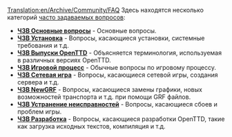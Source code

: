 [[Translation:en/Archive/Community/FAQ]]
{{ru/Manual/Оглавление}}
Здесь находятся несколько категорий [https://www.wikipedia.org/wiki/ru:FAQ часто задаваемых вопросов]:

*'''[[ru/Manual/ЧЗВ Основные вопросы|ЧЗВ Основные вопросы]]''' - Основные вопросы.
*'''[[ru/Archive/Manual/ЧЗВ Установка|ЧЗВ Установка]]''' - Вопросы, касающиеся установки, системные требования и т.д.
*'''[[ru/Archive/Community/ЧЗВ выпуски OpenTTD|ЧЗВ Выпуски OpenTTD]]''' - Объясняется терминология, используемая в различных версиях OpenTTD.
*'''[[ru/Manual/ЧЗВ Игровой процесс|ЧЗВ Игровой процесс]]''' - Обычные вопросы по игровому процессу.
*'''[[ru/Manual/ЧЗВ Сетевая игра|ЧЗВ Сетевая игра]]''' - Вопросы, касающиеся сетевой игры, создания сервера и т.д.
*'''[[ru/Archive/Community/ЧЗВ NewGRF|ЧЗВ NewGRF]]''' - Вопросы, касающиеся замены графики, новых возможностей транспорта и т.д. при помощи GRF файлов.
*'''[[ru/Archive/Community/ЧЗВ устранение неисправностей|ЧЗВ Устранение неисправностей]]''' - Вопросы, касающиеся сбоев и проблем игры.
*'''[[ru/Development/Часто задаваемые вопросы разработчика|ЧЗВ Разработка]]''' - Вопросы, касающиеся разработки OpenTTD, такие как загрузка исходных текстов, компиляция и т.д.
